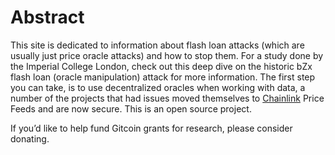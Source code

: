 
# Abstract

This site is dedicated to information about flash loan attacks (which are usually just price oracle attacks) and how to stop them. For a study done by the Imperial College London, check out this deep dive on the historic bZx flash loan (oracle manipulation) attack for more information. The first step you can take, is to use decentralized oracles when working with data, a number of the projects that had issues moved themselves to <a title="Chainlink" href="https://chain.link">Chainlink</a> Price Feeds and are now secure. This is an open source project.

If you’d like to help fund Gitcoin grants for research, please consider <ETHAddress address="0xb14B375f47ebf34BCDB9b914d1Ce28f775440778">donating</ETHAddress>.
